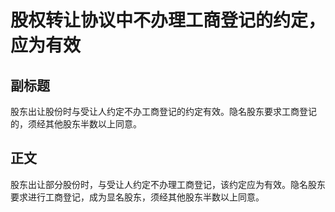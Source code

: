 # 股权转让协议中不办理工商登记的约定，应为有效
## 副标题
股东出让股份时与受让人约定不办工商登记的约定有效。隐名股东要求工商登记的，须经其他股东半数以上同意。
## 正文
股东出让部分股份时，与受让人约定不办理工商登记，该约定应为有效。隐名股东要求进行工商登记，成为显名股东，须经其他股东半数以上同意。
